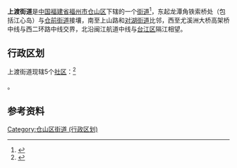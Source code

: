 {{中国乡级行政区
| 景观照片文件名 = 
| 景观照片描述 = 
| 汉语拼音 = 
| 通用拼音 = 
| 注音符號 = 
| 其它标音类型1 = 
| 其它标音1 = 
| 其它标音类型2 = 
| 其它标音2 = 
| 其它语言类型1 = 
| 其它语言地名1 = 
| 其它语言类型2 = 
| 其它语言地名2 = 
| 行政区划代码 = 
| 地理坐标 = 
| 总面积 = 2.415平方公里
| 户籍人口 = 
| 户籍人口年份 = 
| 常住人口 = 
| 常住人口年份 = 
| 人口密度 = 
| 行政区划 = 
| 官方网站 = 
| 政府驻地 = 
| 邮政编码 = 
| 毗邻行政区 = 
| 位置图文件名 = 
| 位置图描述 = 
|35/01/04/006/000}}
'''上渡街道'''是[[中华人民共和国|中国]][[福建省|福建省]][[福州市|福州市]][[仓山区|仓山区]]下辖的一个[[街道办事处|街道]]<ref>{{PRC admin/ref sgc|{{PRC admin/parent|35/01/04/006/000}}}}</ref>，东起龙潭角铁索桥处（包括江心岛）与[[仓前街道_(福州市)|仓前街道]]接壤，南至上山路和[[对湖街道|对湖街道]]比邻，西至尤溪洲大桥高架桥中线与西二环路中线交界，北沿闽江航道中线与[[台江区|台江区]]隔江相望。

== 行政区划 ==

上渡街道现辖5个[[社区_(行政区划)|社区]]：<ref>{{PRC admin/ref sgc|35/01/04/006/000}}</ref>

{{PRC admin/children|35/01/04/006/000}}。

== 参考资料 ==

{{reflist}}

{{仓山区行政区划}}
{{福建行政区划小作品}}
[[Category:仓山区街道_(行政区划)|Category:仓山区街道 (行政区划)]]